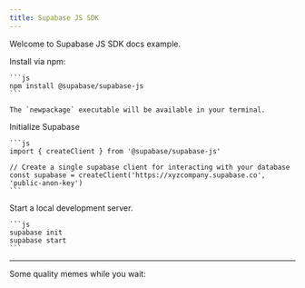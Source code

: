 ```yaml
---
title: Supabase JS SDK
---
```


Welcome to Supabase JS SDK docs example.

<Steps>
  <Step title="Install via NPM">
    Install via npm:

    ```js
    npm install @supabase/supabase-js
    ```

    The `newpackage` executable will be available in your terminal.
  </Step>
  <Step title="Initialize" icon="gear">
    Initialize Supabase

    ```js
    import { createClient } from '@supabase/supabase-js'

    // Create a single supabase client for interacting with your database
    const supabase = createClient('https://xyzcompany.supabase.co', 'public-anon-key')
    ```
  </Step>
  <Step>
    Start a local development server.

    ```js
    supabase init
    supabase start
    ```
  </Step>
</Steps>


---

Some quality memes while you wait:

<Tweet id="1828092582691278925" />

<Tweet id="1827400760176390195" />







